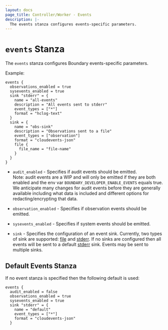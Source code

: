```yaml
---
layout: docs
page_title: Controller/Worker - Events
description: |-
  The events stanza configures events-specific parameters.
---
```


# `events` Stanza

The `events` stanza configures Boundary events-specific parameters.  

Example:

```hcl
events {
  observations_enabled = true
  sysevents_enabled = true
  sink "stderr" = {
    name = "all-events"
    description = "All events sent to stderr"
    event_types = ["*"]
    format = "hclog-text"
  }
  sink = {
    name = "obs-sink"
    description = "Observations sent to a file"
    event_types = ["observation"]
    format = "cloudevents-json"
    file {
      file_name = "file-name"
    }
  }
}
```

- `audit_enabled` - Specifies if audit events should be emitted.  
Note: audit events are a WIP and will only be emitted if they are both enabled and the env var `BOUNDARY_DEVELOPER_ENABLE_EVENTS` equals true. We anticipate many changes for audit events before they are generally available including what data is included and different options for redacting/encrypting that data.

- `observation_enabled` - Specifies if observation events should be emitted. 

- `sysevents_enabled` - Specifies if system events should be emitted. 

- `sink` - Specifies the configuration of an event sink. Currently, two types of
  sink are supported: [file](/docs/configuration/events/file) and [stderr](/docs/configuration/events/stderr). If no sinks are configured then all
  events will be sent to a default [stderr](/docs/configuration/events/stderr) sink. Events may be sent to multiple
  sinks.  

##  Default Events Stanza
If no event stanza is specified then the following default is used:
```hcl
events {
  audit_enabled = false
  observations_enabled = true
  sysevents_enabled = true
  sink "stderr" = {
    name = "default"
    event_types = ["*"]
    format = "cloudevents-json"
  }
```
